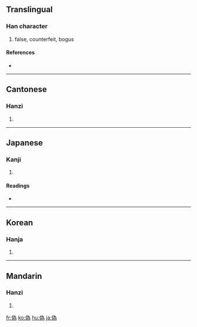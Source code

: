 {{also|伪}}
==Translingual==

===Han character===
{{Han char|rn=9|rad=人|as=09|sn=11|four=2222<sub>7</sub>|canj=人戈大火 (OIKF)}}

# false, counterfeit, bogus

====References====
* {{Han ref|kx=0112.071|dkj=00927|hdz=10195.040|uh=507D|ud=20605|bh=B0B0|bd=45232}}

----

==Cantonese==

===Hanzi===
{{yue-hanzi|jyut=|y=ngai6|sim=伪}}

# {{defn|Cantonese}}

----

==Japanese==

===Kanji===
{{ja-kanji|grade=c|rs=人09}}

# {{defn|Japanese}}

====Readings====
* {{ja-readings|on=[[ぎ]] (gi), [[か]] (ka)|kun=[[いつわる]] (itsuwaru), [[にせ]] (nise), [[いつわり]] (itsuwari)}}

----

==Korean==

===Hanja===
{{ko-hanja|hangeul=위|rv=wi|mr=wi}}

# {{defn|Korean}}

----

==Mandarin==

===Hanzi===
{{cmn-hanzi|sim=伪|pin=[[wěi]] ([[wei3]])|wg=wei<sup>3</sup>}}

# {{defn|Mandarin}}

[[fr:偽]]
[[ko:偽]]
[[hu:偽]]
[[ja:偽]]